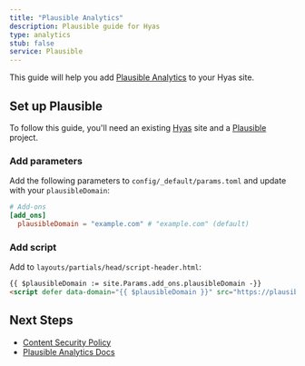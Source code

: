 ```yaml
---
title: "Plausible Analytics"
description: Plausible guide for Hyas
type: analytics
stub: false
service: Plausible
---
```


This guide will help you add [Plausible Analytics](https://plausible.io/) to your Hyas site.

## Set up Plausible

To follow this guide, you'll need an existing [Hyas](https://gethyas.com/) site and a [Plausible](https://plausible.io/) project.

### Add parameters

Add the following parameters to `config/_default/params.toml` and update with your `plausibleDomain`:

```toml
# Add-ons
[add_ons]
  plausibleDomain = "example.com" # "example.com" (default)
```

### Add script

Add to `layouts/partials/head/script-header.html`:

```html
{{ $plausibleDomain := site.Params.add_ons.plausibleDomain -}}
<script defer data-domain="{{ $plausibleDomain }}" src="https://plausible.io/js/script.js"></script>
```

## Next Steps

- [Content Security Policy](https://github.com/plausible/docs/issues/20)
- [Plausible Analytics Docs](https://plausible.io/docs/)
